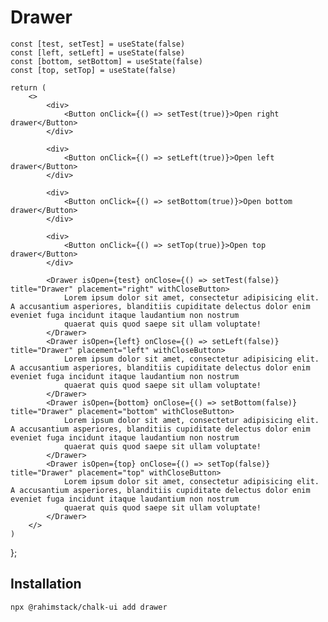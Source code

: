 
# Drawer

<StorybookButton slug="components-overlays-drawer--docs" />


    const [test, setTest] = useState(false)
    const [left, setLeft] = useState(false)
    const [bottom, setBottom] = useState(false)
    const [top, setTop] = useState(false)

    return (
        <>
            <div>
                <Button onClick={() => setTest(true)}>Open right drawer</Button>
            </div>

            <div>
                <Button onClick={() => setLeft(true)}>Open left drawer</Button>
            </div>

            <div>
                <Button onClick={() => setBottom(true)}>Open bottom drawer</Button>
            </div>

            <div>
                <Button onClick={() => setTop(true)}>Open top drawer</Button>
            </div>

            <Drawer isOpen={test} onClose={() => setTest(false)} title="Drawer" placement="right" withCloseButton>
                Lorem ipsum dolor sit amet, consectetur adipisicing elit. A accusantium asperiores, blanditiis cupiditate delectus dolor enim eveniet fuga incidunt itaque laudantium non nostrum
                quaerat quis quod saepe sit ullam voluptate!
            </Drawer>
            <Drawer isOpen={left} onClose={() => setLeft(false)} title="Drawer" placement="left" withCloseButton>
                Lorem ipsum dolor sit amet, consectetur adipisicing elit. A accusantium asperiores, blanditiis cupiditate delectus dolor enim eveniet fuga incidunt itaque laudantium non nostrum
                quaerat quis quod saepe sit ullam voluptate!
            </Drawer>
            <Drawer isOpen={bottom} onClose={() => setBottom(false)} title="Drawer" placement="bottom" withCloseButton>
                Lorem ipsum dolor sit amet, consectetur adipisicing elit. A accusantium asperiores, blanditiis cupiditate delectus dolor enim eveniet fuga incidunt itaque laudantium non nostrum
                quaerat quis quod saepe sit ullam voluptate!
            </Drawer>
            <Drawer isOpen={top} onClose={() => setTop(false)} title="Drawer" placement="top" withCloseButton>
                Lorem ipsum dolor sit amet, consectetur adipisicing elit. A accusantium asperiores, blanditiis cupiditate delectus dolor enim eveniet fuga incidunt itaque laudantium non nostrum
                quaerat quis quod saepe sit ullam voluptate!
            </Drawer>
        </>
    )
};

<Preview>
    <Highlight />
</Preview>

## Installation

```shell copy
npx @rahimstack/chalk-ui add drawer
```
